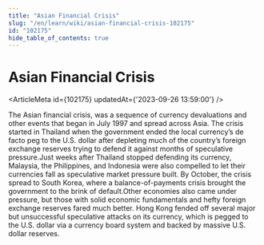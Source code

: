 ```yaml
---
title: "Asian Financial Crisis"
slug: "/en/learn/wiki/asian-financial-crisis-102175"
id: "102175"
hide_table_of_contents: true
---
```



# Asian Financial Crisis

<ArticleMeta id={102175} updatedAt={'2023-09-26 13:59:00'} />
<div className='border-solid border-b border-t-0 my-4 border-[var(--ifm-color-gray-300)]' />

The Asian financial crisis, was a sequence of currency devaluations and other events that began in July 1997 and spread across Asia. The crisis started in Thailand when the government ended the local currency’s de facto peg to the U.S. dollar after depleting much of the country’s foreign exchange reserves trying to defend it against months of speculative pressure.Just weeks after Thailand stopped defending its currency, Malaysia, the Philippines, and Indonesia were also compelled to let their currencies fall as speculative market pressure built. By October, the crisis spread to South Korea, where a balance-of-payments crisis brought the government to the brink of default.Other economies also came under pressure, but those with solid economic fundamentals and hefty foreign exchange reserves fared much better. Hong Kong fended off several major but unsuccessful speculative attacks on its currency, which is pegged to the U.S. dollar via a currency board system and backed by massive U.S. dollar reserves.
